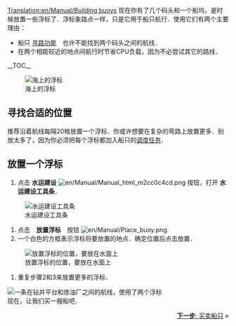 [[Translation:en/Manual/Building buoys]]
{{zh/Manual/Tutorial/教程}}
现在你有了几个码头和一个船坞，是时候放置一些浮标了．浮标象路点一样，只是它用于船只航行．使用它们有两个主要理由：
*船只 [[en/Archive/Manual/Settings/Pathfinder|寻路功能]]　也许不能找到两个码头之间的航线．
*在两个相距较近的地点间航行时节省CPU负载，因为不必尝试其它的路线．

__TOC__

[[File:en/Manual/Buoy.png|left|frame|海上的浮标]]
==寻找合适的位置==
推荐沿着航线每隔20格放置一个浮标．你或许想要在复杂的弯路上放置更多．别放太多了，因为你必须把每个浮标都加入船只的[[zh/Manual/教程/调度任务|调度任务]]．

<div style="clear:left"></div>

==放置一个浮标==
#点击 '''水运建设''' [[File:en/Manual/Manual html m2cc0c4cd.png]] 按钮，打开 '''水运建设工具条'''． <br/>
[[File:en/Manual/Dock toolbar.png|frame|none|水运建设工具条]]
#点击　'''放置浮标'''　按钮 [[File:en/Manual/Place buoy.png]].
#一个白色的方框表示浮标将要放置的地点．确定位置后点击放置．
[[File:en/Manual/Placing-buoy-1.png|frame|none|放置浮标的位置，要放在水面上]]
#重复步骤2和3来放置更多的浮标．<br/>
[[File:en/Manual/Placing-buoy-2.png|frame|none|一条在钻井平台和炼油厂之间的航线，使用了两个浮标]]<br/>
现在，让我们买一艘船吧．

<span style="float: right">[[zh/Manual/教程/买卖船只|'''下一步''': 买卖船只]] &raquo;</span>
